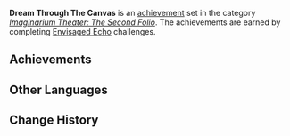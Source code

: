 {{Achievement Set Infobox
|primogems    = {{Achievement/Primogems|Dream Through The Canvas}}
|total        = {{Achievement/Total|Dream Through The Canvas}}
|category     = Imaginarium Theater: The Second Folio
}}
'''Dream Through The Canvas''' is an [[achievement]] set in the category ''[[Imaginarium Theater: The Second Folio]]''. The achievements are earned by completing [[Envisaged Echo]] challenges.

==Achievements==
{{Achievements by Category Table|Dream Through The Canvas}}

==Other Languages==
{{Other Languages
|en       = Dream Through The Canvas
|zhs      = 画中之梦
|zhs_rm   = 
|zht      = 畫中之夢
|zht_rm   = 
|zh_tl    = 
|ja       = 絵の中の夢
|ja_rm    = E no Naka no Yume
|ja_tl    = Dream Inside the Painting
|ko       = 그림 속 꿈
|ko_tl    = 
|es       = Lienzos de ensueño
|es_tl    = Dream Canvases
|fr       = Rêves à travers la toile
|fr_tl    = Dreams Through the Canvas
|ru       = Сон на холсте
|ru_tl    = Dream on the Canvas
|th       = ความฝันในภาพวาด
|th_rm    = 
|th_tl    = 
|vi       = Giấc Mộng Trong Tranh
|vi_tl    = 
|de       = Gemalte Träume
|de_tl    = Painted Dreams
|id       = Bermimpi Melalui Kanvas
|id_tl    = Dreaming Through the Canvas
|pt       = Sonho Pela Tela
|pt_tl    = 
|tr       = Tuvallerdeki Rüya
|tr_tl    = 
|it       = Sogni su tela
|it_tl    = 
}}

==Change History==
{{Change History|5.0}}
